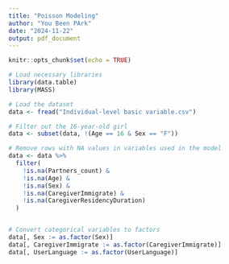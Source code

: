 ```yaml
---
title: "Poisson Modeling"
author: "You Been PArk"
date: "2024-11-22"
output: pdf_document
---
```


```r
knitr::opts_chunk$set(echo = TRUE)
```

```r
# Load necessary libraries
library(data.table)
library(MASS)

# Load the dataset
data <- fread("Individual-level basic variable.csv")

# Filter out the 16-year-old girl
data <- subset(data, !(Age == 16 & Sex == "F"))

# Remove rows with NA values in variables used in the model
data <- data %>%
  filter(
    !is.na(Partners_count) &
    !is.na(Age) &
    !is.na(Sex) &
    !is.na(CaregiverImmigrate) &
    !is.na(CaregiverResidencyDuration)
  )


# Convert categorical variables to factors
data[, Sex := as.factor(Sex)]
data[, CaregiverImmigrate := as.factor(CaregiverImmigrate)]
data[, UserLanguage := as.factor(UserLanguage)]
```

```r

```

```r

```

```r

```

```r

```
